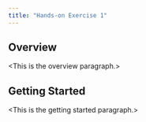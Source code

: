 ```yaml
---
title: "Hands-on Exercise 1"
---
```


## Overview

\<This is the overview paragraph.\>

## Getting Started

\<This is the getting started paragraph.\>
